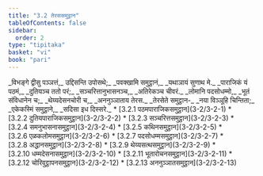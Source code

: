```yaml
---
title: "3.2 तेरससमुट्ठान"
tableOfContents: false
sidebar:
  order: 2
type: "tipitaka"
basket: "vi"
book: "pari"
---
```



<DynamicBreadcrumb />

<Paragraph number="1084" type="verses" book="pari">
_विभङ्गे द्वीसु पञ्ञत्तं,_  
उद्दिसन्ति उपोसथे;_  
_पवक्खामि समुट्ठानं,_  
_यथाञायं सुणाथ मे._  



</Paragraph>

<Paragraph number="1085" type="verses" book="pari">
_पाराजिकं यं पठमं,_  
_दुतियञ्च ततो परं;_  
_सञ्चरित्तानुभासनञ्च,_  
_अतिरेकञ्च चीवरं._  



</Paragraph>

<Paragraph number="1086" type="verses" book="pari">
_लोमानि पदसोधम्मो,_  
_भूतं संविधानेन च;_  
_थेय्यदेसनचोरी च,_  
_अननुञ्ञाताय तेरस._  



</Paragraph>

<Paragraph number="1087" type="verses" book="pari">
_तेरसेते समुट्ठान-_  
_नया विञ्ञूहि चिन्तिता;_  
_एकेकस्मिं समुट्ठाने,_  
_सदिसा इध दिस्सरे._  


</Paragraph>

<TableOfContents book="pari" section="3.2">
* [3.2.1 पठमपाराजिकसमुट्ठान](3-2/3-2-1)
* [3.2.2 दुतियपाराजिकसमुट्ठान](3-2/3-2-2)
* [3.2.3 सञ्चरित्तसमुट्ठान](3-2/3-2-3)
* [3.2.4 समनुभासनासमुट्ठान](3-2/3-2-4)
* [3.2.5 कथिनसमुट्ठान](3-2/3-2-5)
* [3.2.6 एळकलोमसमुट्ठान](3-2/3-2-6)
* [3.2.7 पदसोधम्मसमुट्ठान](3-2/3-2-7)
* [3.2.8 अद्धानसमुट्ठान](3-2/3-2-8)
* [3.2.9 थेय्यसत्थसमुट्ठान](3-2/3-2-9)
* [3.2.10 धम्मदेसनासमुट्ठान](3-2/3-2-10)
* [3.2.11 भूतारोचनसमुट्ठान](3-2/3-2-11)
* [3.2.12 चोरिवुट्ठापनसमुट्ठान](3-2/3-2-12)
* [3.2.13 अननुञ्ञातसमुट्ठान](3-2/3-2-13)
</TableOfContents>